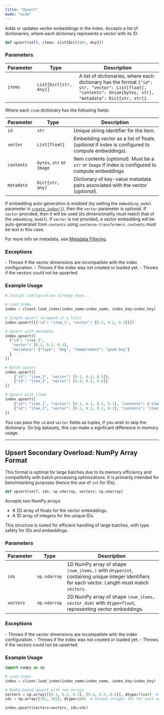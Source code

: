 ```yaml
---
title: "Upsert"
mode: "wide"
---
```


Adds or updates vector embeddings in the index. Accepts a list of dictionaries, where each dictionary represents a vector with its ID.

```python
def upsert(self, items: List[Dict[str, Any]])
```

### Parameters

| Parameter | Type | Description |
|-----------|-----------------------------------|-----------------------------------------------------------------------------------------------|
| `items` | `List[Dict[str, Any]]` | A list of dictionaries, where each dictionary has the format `{"id": str, "vector": List[float], "contents": Union[bytes, str], "metadata": Dict[str, str]}`. |

Where each `item` dictionary has the following fields:

| Parameter | Type | Description |
|-----------|-----------------------------------|-----------------------------------------------------------------------------------------------|
| `id` | `str` | Unique string identifier for the item. |
| `vector` | `List[float]` | Embedding vector as a list of floats (_optional_ if index is configured to compute embeddings). |
| `contents` | `bytes`, `str` or `Image` | Item contents (_optional_). Must be a `str` or `Image` if index is configured to compute embeddings. |
| `metadata` | `Dict[str, any]` | Dictionary of key-value metadata pairs associated with the vector (_optional_). |

<Note>If embedding auto-generation is enabled (by setting the `embedding_model` parameter in [`create_index()`](../client/create-index)), then the `vector` parameter is optional.
If `vector` provided, then it will be used (its dimensionality must match that of the `embedding_model`).
If `vector` is not provided, a vector embedding will be auto-generated from `contents` using `sentence-transformers`. `contents` must be text in this case.</Note>

<Tip>For more info on metadata, see [Metadata Filtering](/guides/data-operations/metadata-filtering).</Tip>

### Exceptions

<AccordionGroup>
    <Accordion title="ValueError">
        - Throws if the vector dimensions are incompatible with the index configuration.
        - Throws if the index was not created or loaded yet.
    </Accordion>
    <Accordion title="RuntimeError">
        - Throws if the vectors could not be upserted.
    </Accordion>
</AccordionGroup>

### Example Usage

```python
# Initial configuration already done...

# Load Index
index = client.load_index(index_name=index_name, index_key=index_key)

# Single upsert (wrapped in a list)
index.upsert([{"id": "item_1", "vector": [0.1, 0.2, 0.3]}])

# Upsert with metadata
index.upsert([
  {"id": "item_1",
   "vector": [0.1, 0.2, 0.3],
   "metadata": {"type": "dog", "temperament": "good boy"}
  }
])

# Batch upsert
index.upsert([
    {"id": "item_1", "vector": [0.1, 0.2, 0.3]},
    {"id": "item_2", "vector": [0.4, 0.5, 0.6]}
])

# Upsert with items
index.upsert([
    {"id": "item_1", "vector": [0.1, 0.1, 0.1, 0.1], "contents": b'item_contents_here...'}, # Bytes
    {"id": "item_2", "vector": [0.2, 0.2, 0.2, 0.2], "contents": "item_contents_here..."} # Text
])
```

<Tip>You can pass the `id` and `vector` fields as tuples, if you wish to skip the dictionary. On big datasets, this can make a signficant difference in memory usage.</Tip>

---

## Upsert Secondary Overload: NumPy Array Format

<Tip>This format is optimal for large batches due to its memory efficiency and compatibility with batch processing optimizations.
It is primarily intended for benchmarking purposes (hence the use of `int` for IDs).</Tip>

```python
def upsert(self, ids: np.ndarray, vectors: np.ndarray)
```

Accepts two NumPy arrays:

- A 2D array of floats for the vector embeddings.
- A 1D array of integers for the unique IDs.

This structure is suited for efficient handling of large batches, with type safety for IDs and embeddings.

### Parameters

| Parameter | Type | Description |
|------------|-----------------|--------------------------------------------------------------------------------------------------|
| `ids` | `np.ndarray` | 1D NumPy array of shape `(num_items,)` with `dtype=int`, containing unique integer identifiers for each vector. Length must match `vectors`. |
| `vectors` | `np.ndarray` | 2D NumPy array of shape `(num_items, vector_dim)` with `dtype=float`, representing vector embeddings. |

### Exceptions

<AccordionGroup>
    <Accordion title="ValueError">
        - Throws if the vector dimensions are incompatible with the index configuration.
        - Throws if the index was not created or loaded yet.
    </Accordion>
    <Accordion title="RuntimeError">
        - Throws if the vectors could not be upserted.
    </Accordion>
</AccordionGroup>

### Example Usage

```python
import numpy as np

# Load index
index = client.load_index(index_name=index_name, index_key=index_key)

# NumPy-based upsert with two arrays
vectors = np.array([[0.1, 0.2, 0.3], [0.4, 0.5, 0.6]], dtype=float)  # 2 vectors of dimension 3
ids = np.array([101, 102], dtype=int)  # Unique integer IDs for each vector

index.upsert(vectors=vectors, ids=ids)
```